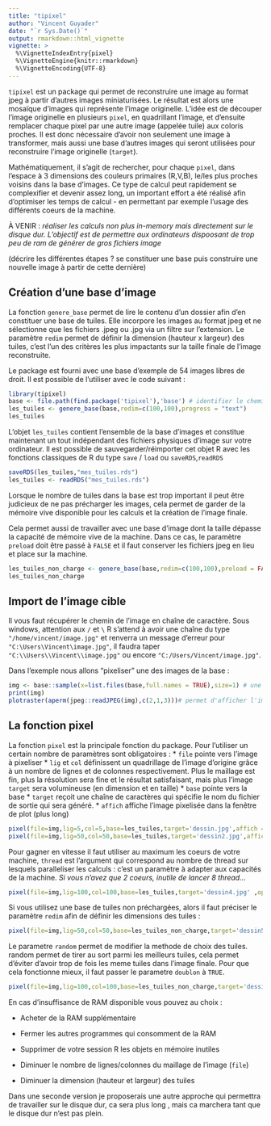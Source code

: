 ```yaml
---
title: "tipixel"
author: "Vincent Guyader"
date: "`r Sys.Date()`"
output: rmarkdown::html_vignette
vignette: >
  %\VignetteIndexEntry{pixel}
  %\VignetteEngine{knitr::rmarkdown}
  %\VignetteEncoding{UTF-8}
---
```




`tipixel`  est un package qui permet de reconstruire une image au format jpeg à partir d'autres images miniaturisées. Le résultat est alors une mosaïque d'images qui représente l'image originelle. L'idée est de découper l'image originelle en plusieurs `pixel`, en quadrillant l'image, et d'ensuite remplacer chaque pixel par une autre image (appelée tuile) aux coloris proches.
Il est donc nécessaire d'avoir non seulement une image à transformer, mais aussi une base d'autres images qui seront utilisées pour reconstruire l'image originelle (`target`).

Mathématiquement, il s'agit de rechercher, pour chaque `pixel`, dans l'espace à 3 dimensions des couleurs primaires (R,V,B), le/les plus proches voisins dans la base d'images. Ce type de calcul peut rapidement se complexifier et devenir assez long, un important effort a été réalisé afin d'optimiser les temps de calcul - en permettant par exemple l'usage des différents coeurs de la machine.

À VENIR : _réaliser les calculs non plus in-memory mais directement sur le disque dur. L'objectif est de permettre aux ordinateurs dispoosant de trop peu de ram de générer de gros fichiers image_

(décrire les différentes étapes ? se constituer une base puis construire une nouvelle image à partir de cette dernière)

## Création d'une base d'image

La fonction `genere_base` permet de lire le contenu d'un dossier afin d'en constituer une base de tuiles. Elle incorpore les images au format jpeg et ne sélectionne que les fichiers .jpeg ou .jpg via un filtre sur l'extension. Le paramètre `redim` permet de définir la dimension (hauteur x largeur) des tuiles, c'est l'un des critères les plus impactants sur la taille finale de l'image reconstruite.

Le package est fourni avec une base d'exemple de 54 images libres de droit. Il est possible de l'utiliser avec le code suivant :

```r
library(tipixel)
base <- file.path(find.package('tipixel'),'base') # identifier le chemin de stockage de la base
les_tuiles <- genere_base(base,redim=c(100,100),progress = "text")
les_tuiles

```

L'objet `les_tuiles` contient l'ensemble de la base d'images et constitue maintenant un tout indépendant des fichiers physiques d'image sur votre ordinateur. Il est possible de sauvegarder/réimporter cet objet R avec les fonctions classiques de R du type `save` / `load` ou `saveRDS`,`readRDS`

```r
saveRDS(les_tuiles,"mes_tuiles.rds")
les_tuiles <- readRDS("mes_tuiles.rds")
```

Lorsque le nombre de tuiles dans la base est trop important il peut être judicieux de ne pas précharger les images, cela permet de garder de la mémoire vive disponible pour les calculs et la création de l'image finale.

Cela permet aussi de travailler avec une base d'image dont la taille dépasse la capacité de mémoire vive de la machine. Dans ce cas, le paramètre `preload` doit être passé à `FALSE` et il faut conserver les fichiers jpeg en lieu et place sur la machine. 

```r
les_tuiles_non_charge <- genere_base(base,redim=c(100,100),preload = FALSE,progress = "text")
les_tuiles_non_charge

```




## Import de l'image cible

Il vous faut récupérer le chemin de l'image en chaîne de caractère. Sous windows, attention aux `/` et `\` R s'attend à avoir une chaîne du type `"/home/vincent/image.jpg"` et renverra un message d'erreur pour `"C:\Users\Vincent\image.jpg"`, il faudra taper `"C:\\Users\\Vincent\\image.jpg"` ou encore `"C:/Users/Vincent/image.jpg"`.

Dans l'exemple nous allons "pixeliser" une des images de la base :

```r
img <- base::sample(x=list.files(base,full.names = TRUE),size=1) # une image au hasard
print(img)
plotraster(aperm(jpeg::readJPEG(img),c(2,1,3)))# permet d'afficher l'image en tant que graphique dans une fenêtre de plot
```



## La fonction pixel

La fonction `pixel` est la principale fonction du package. Pour l'utiliser un certain nombre de paramètres sont obligatoires : 
* `file` pointe vers l'image à pixeliser
* `lig` et `col` définissent un quadrillage de l'image d'origine grâce à un nombre de lignes et de colonnes respectivement. Plus le maillage est fin, plus la résolution sera fine et le résultat satisfaisant, mais plus l'image `target` sera volumineuse (en dimension et en taille)
* `base` pointe vers la base
* `target` reçoit une chaîne de caractères qui spécifie le nom du fichier de sortie qui sera généré.
* `affich` affiche l'image pixelisée dans la fenêtre de plot (plus long)


```r

pixel(file=img,lig=5,col=5,base=les_tuiles,target='dessin.jpg',affich = TRUE)
pixel(file=img,lig=50,col=50,base=les_tuiles,target='dessin2.jpg',affich=TRUE)

```

<!-- ```{r fig.width=8, fig.height=8,echo=FALSE,eval=FALSE} -->
<!-- require(png) -->
<!-- require(grid) -->
<!-- jj<-jpeg(filename = '/mnt/docs/ThinkR/package public/tipixel/dessin2.jpg') -->
<!--  grid.raster(jpeg(filename = 'dessin2.jpg')) -->
<!-- ``` -->


Pour gagner en vitesse il faut utiliser au maximum les coeurs de votre machine, `thread` est l'argument qui correspond au nombre de thread sur lesquels paralleliser les calculs : c'est un paramètre à adapter aux capacités de la machine. _Si vous n'avez que 2 coeurs, inutile de lancer 8 thread..._ 
```r

pixel(file=img,lig=100,col=100,base=les_tuiles,target='dessin4.jpg' ,open=TRUE,paralell = TRUE,thread = 2)

```

Si vous utilisez une base de tuiles non préchargées, alors il faut préciser le paramètre `redim` afin de définir les dimensions des tuiles : 

```r

pixel(file=img,lig=50,col=50,base=les_tuiles_non_charge,target='dessin5.jpg' ,open=TRUE,paralell = TRUE,thread = 2,redim = c(20,20))

```


Le parametre `random` permet de modifier la methode de choix des tuiles. random permet de tirer au sort parmi les meilleurs tuiles, cela permet d'éviter d'avoir trop de fois les meme tuiles dans l'image finale. Pour que cela fonctionne mieux, il faut passer le parametre `doublon` à `TRUE`.

```r

pixel(file=img,lig=100,col=100,base=les_tuiles_non_charge,target='dessin6.jpg' ,open=TRUE,paralell = TRUE,thread = 2,doublon=TRUE,random=2)

```




En cas d'insuffisance de RAM disponible vous pouvez au choix :

* Acheter de la RAM supplémentaire

* Fermer les autres programmes qui consomment de la RAM

* Supprimer de votre session R les objets en mémoire inutiles

* Diminuer le nombre de lignes/colonnes du maillage de l'image (`file`)

* Diminuer la dimension (hauteur et largeur) des tuiles

Dans une seconde version je proposerais une autre approche qui permettra de travailler sur le disque dur, ca sera plus long , mais ca marchera tant que le disque dur n'est pas plein.


